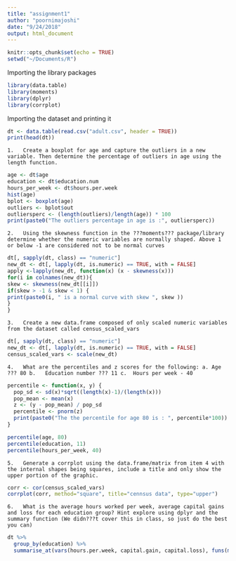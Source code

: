 ```yaml
---
title: "assignment1"
author: "poornimajoshi"
date: "9/24/2018"
output: html_document
---
```


```r
knitr::opts_chunk$set(echo = TRUE)
setwd("~/Documents/R")
```


Importing the library packages
```r
library(data.table)
library(moments)
library(dplyr)
library(corrplot)
```

Importing the dataset and printing it
```r
dt <- data.table(read.csv("adult.csv", header = TRUE))
print(head(dt))
```


```1.	Create a boxplot for age and capture the outliers in a new variable. Then determine the percentage of outliers in age using the length function.```
```r
age <- dt$age
education <- dt$education.num
hours_per_week <- dt$hours.per.week
hist(age)
bplot <- boxplot(age)
outliers <- bplot$out
outliersperc <- (length(outliers)/length(age)) * 100
print(paste0("The outliers percentage in age is :", outliersperc))
```

```2.	Using the skewness function in the ???moments??? package/library determine whether the numeric variables are normally shaped. Above 1 or below -1 are considered not to be normal curves```
```r
dt[, sapply(dt, class) == "numeric"]
new_dt <- dt[, lapply(dt, is.numeric) == TRUE, with = FALSE]
apply <-lapply(new_dt, function(x) (x - skewness(x)))
for(i in colnames(new_dt)){
skew <- skewness(new_dt[[i]])
if(skew > -1 & skew < 1) {
print(paste0(i, " is a normal curve with skew ", skew ))
}
}
```

```3.	Create a new data.frame composed of only scaled numeric variables from the dataset called census_scaled_vars```
```r
dt[, sapply(dt, class) == "numeric"]
new_dt <- dt[, lapply(dt, is.numeric) == TRUE, with = FALSE]
census_scaled_vars <- scale(new_dt)
```

```4.	What are the percentiles and z scores for the following: a.	Age ??? 80 b.	Education number ??? 11 c.	Hours per week - 40```
```r

percentile <- function(x, y) {
  pop_sd <- sd(x)*sqrt((length(x)-1)/(length(x)))
  pop_mean <- mean(x)
  z <- (y - pop_mean) / pop_sd
  percentile <- pnorm(z)
  print(paste0("The the percentile for age 80 is : ", percentile*100))
}

percentile(age, 80)
percentile(education, 11)
percentile(hours_per_week, 40)

```


```5.	Generate a corrplot using the data.frame/matrix from item 4 with the internal shapes being squares, include a title and only show the upper portion of the graphic. ```
```r
corr <- cor(census_scaled_vars)
corrplot(corr, method="square", title="cennsus data", type="upper")
```

```6.	What is the average hours worked per week, average capital gains and loss for each education group? Hint explore using dplyr and the summary function (We didn???t cover this in class, so just do the best you can)```
```r
dt %>%
  group_by(education) %>%
  summarise_at(vars(hours.per.week, capital.gain, capital.loss), funs(mean(., na.rm=TRUE)))
```   
